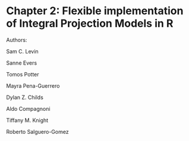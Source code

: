 \newpage
# Chapter 2: Flexible implementation of Integral Projection Models in R

Authors:

Sam C. Levin

Sanne Evers

Tomos Potter

Mayra Pena-Guerrero

Dylan Z. Childs

Aldo Compagnoni

Tiffany M. Knight

Roberto Salguero-Gomez

\includepdf[pages = -, nup = 1, pagecommand = {}]{rmd/published/ipmr.pdf}
